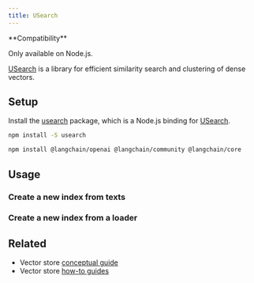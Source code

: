 ```yaml
---
title: USearch
---
```


<Tip>
**Compatibility**

Only available on Node.js.
</Tip>

[USearch](https://github.com/unum-cloud/usearch) is a library for efficient similarity search and clustering of dense vectors.

## Setup

Install the [usearch](https://github.com/unum-cloud/usearch/tree/main/javascript) package, which is a Node.js binding for [USearch](https://github.com/unum-cloud/usearch).

```bash npm
npm install -S usearch
```
```bash npm
npm install @langchain/openai @langchain/community @langchain/core
```

## Usage

### Create a new index from texts


<Usearch />

### Create a new index from a loader


<UsearchFromdocs />

## Related

- Vector store [conceptual guide](/oss/concepts/#vectorstores)
- Vector store [how-to guides](/oss/how-to/#vectorstores)
